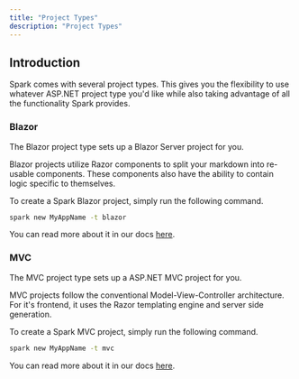 ```yaml
---
title: "Project Types"
description: "Project Types"
---
```


## Introduction
Spark comes with several project types. This gives you the flexibility to use whatever ASP.NET project type you'd like while also taking advantage of all the functionality Spark provides.

### Blazor
The Blazor project type sets up a Blazor Server project for you.

Blazor projects utilize Razor components to split your markdown into re-usable components. These components also have the ability to contain logic specific to themselves.

To create a Spark Blazor project, simply run the following command.
```bash
spark new MyAppName -t blazor
```

You can read more about it in our docs [here](/docs/blazor).

### MVC
The MVC project type sets up a ASP.NET MVC project for you.

MVC projects follow the conventional Model-View-Controller architecture. For it's frontend, it uses the Razor templating engine and server side generation.

To create a Spark MVC project, simply run the following command.
```bash
spark new MyAppName -t mvc
```

You can read more about it in our docs [here](/docs/mvc).